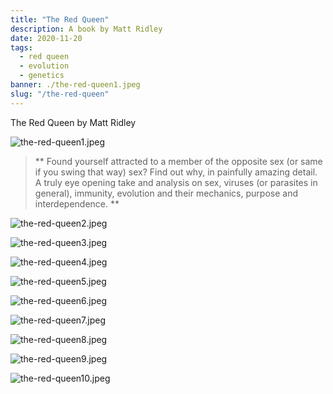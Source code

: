 ---
title: "The Red Queen"
description: A book by Matt Ridley
date: 2020-11-20
tags:
  - red queen
  - evolution
  - genetics
banner: ./the-red-queen1.jpeg
slug: "/the-red-queen"
---

The Red Queen by Matt Ridley

![the-red-queen1.jpeg](the-red-queen1.jpeg)

> ** Found yourself attracted to a member of the opposite sex (or same if you swing that way) sex? Find out why, in painfully amazing detail. A truly eye opening take and analysis on sex, viruses (or parasites in general), immunity, evolution and their mechanics, purpose and interdependence. **

![the-red-queen2.jpeg](the-red-queen2.jpeg)

![the-red-queen3.jpeg](the-red-queen3.jpeg)

![the-red-queen4.jpeg](the-red-queen4.jpeg)

![the-red-queen5.jpeg](the-red-queen5.jpeg)

![the-red-queen6.jpeg](the-red-queen6.jpeg)

![the-red-queen7.jpeg](the-red-queen7.jpeg)

![the-red-queen8.jpeg](the-red-queen8.jpeg)

![the-red-queen9.jpeg](the-red-queen9.jpeg)

![the-red-queen10.jpeg](the-red-queen10.jpeg)